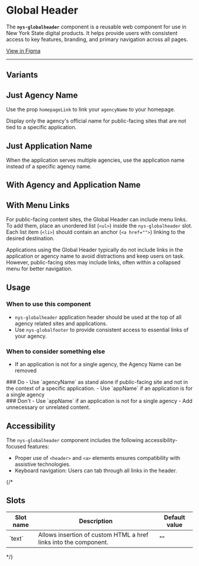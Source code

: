 
<Meta of={NysGlobalHeaderStories} title="Components/GlobalHeader/Documentation" />

# Global Header

The **`nys-globalheader`** component is a reusable web component for use in New York State digital products. It helps provide users with consistent access to key features, branding, and primary navigation across all pages.

<div class="nys-grid-row nys-grid-gap-1">
  <nys-badge label="Stable" prefixIcon="code"></nys-badge>
  <nys-badge
    prefixIcon
    prefix="WCAG 2.2"
    label="AA"
    intent="success"
  ></nys-badge>
  <p className="pill pill--uikit"><a target="_blank" href="https://www.figma.com/design/U2QpuSUXRTxbgG64Fzi9bu?node-id=3981-11924">View in Figma</a></p>
</div>

***

<Canvas of={NysGlobalHeaderStories.Basic} />

<Controls />

## Variants
## Just Agency Name
Use the prop `homepageLink` to link your `agencyName` to your homepage.

<div style={{ display: 'flex', gap: '10px', verticalAlign: 'middle', alignItems: 'center'}}>  <nys-icon name="info" size="xl" style={{margin: '20px 0' }}></nys-icon> Display only the agency's official name for public-facing sites that are not tied to a specific application.</div>

<Canvas of={NysGlobalHeaderStories.OnlyAgencyName} />

## Just Application Name

<div style={{ display: 'flex', gap: '10px', verticalAlign: 'middle', alignItems: 'center'}}>  <nys-icon name="info" size="xl" style={{margin: '20px 0' }}></nys-icon> When the application serves multiple agencies, use the application name instead of a specific agency name.</div>

<Canvas of={NysGlobalHeaderStories.OnlyAppName} />

## With Agency and Application Name
<Canvas of={NysGlobalHeaderStories.WithBothNames} />

## With Menu Links
For public-facing content sites, the Global Header can include menu links. To add them, place an unordered list (`<ul>`) inside the `nys-globalheader` slot. Each list item (`<li>`) should contain an anchor (`<a href="">`) linking to the desired destination.

<div style={{ display: 'flex', gap: '10px', verticalAlign: 'middle'}}>  <nys-icon name="info" size="xl" style={{margin: '20px 0' }}></nys-icon>
  Applications using the Global Header typically do not include links in the application or agency name to avoid distractions and keep users on task. However, public-facing sites may include links, often within a collapsed menu for better navigation.
</div>

<Canvas of={NysGlobalHeaderStories.WithLinks} />

## Usage

### When to use this component
  - `nys-globalheader` application header should be used at the top of all agency related sites and applications.
  - Use `nys-globalfooter` to provide consistent access to essential links of your agency.

### When to consider something else
  - If an application is not for a single agency, the Agency Name can be removed

<div className="nys-grid-row nys-grid-gap-lg">
  <div className="nys-mobile-lg:nys-grid-col">
    <div className="usage-card usage-card--do">
      ### <nys-icon name="check_circle" color="var(--nys-color-success)" /> Do
      - Use `agencyName` as stand alone if public-facing site and not in the context of a specific application.
      - Use `appName` if an application is for a single agency
    </div>
  </div>
  <div className="nys-mobile-lg:nys-grid-col">
    <div className="usage-card usage-card--dont">
      ### <nys-icon name="error" color="var(--nys-color-danger)"/> Don't
      - Use `appName` if an application is not for a single agency
      - Add unnecessary or unrelated content.
    </div>
  </div>
</div>


## Accessibility

The `nys-globalheader` component includes the following accessibility-focused features:

- Proper use of `<header>` and `<a>` elements ensures compatibility with assistive technologies.
- Keyboard navigation: Users can tab through all links in the header.

{/*
## Slots
<table>
    <thead>
    <tr>
        <th>Slot name</th>
        <th>Description</th>
        <th>Default value</th>
    </tr>
    </thead>
    <tbody>
    <tr>
        <td>`text`</td>
        <td>Allows insertion of custom HTML a href links into the component.</td>
        <td>""</td>
    </tr>
    </tbody>
</table>
*/}
